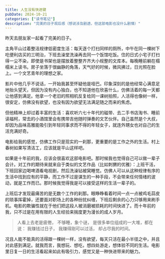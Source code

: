 ```yaml
---
title: 人生没有快进键
pubDate: 2024-10-21
categories: ["读书笔记"]
description: "完美的日子观后感（想说涉及剧透，但这部电影也没什么剧情）"
---
```


昨天去朋友家一起看了完美的日子。

主角平山过着整洁规律低密度生活：每天逐个打扫同样的厕所，中午在同一棵树下吃便利店买的三明治，下班去澡堂洗澡再去同一个饭馆吃饭。住的日式小宅子打扫得一尘不染，即使是书架也是摆放着整整齐齐大小规整的文库本。每晚睡前躺在榻榻米上读书。房子坐落于很幽静的角落，天气好的时候，微风拂过，日光照在脸上。一个文艺青年的理想之家。

影片中他几乎不说话，一开始我甚至怀疑他是哑巴。印象深刻的是他经常心满意足地抬头望天，但因为没有内心独白，也不知道他在欣喜什么，仿佛活着的每一天都让他感到满足。他拿一个老旧的照相机反复给同一课树拍照，人活得也像树一样，很安定，仿佛没有欲望，也没有因为欲望无法满足随之而来的焦虑。

但他精神上却过着丰富的生活：喜欢听六七十年代的磁带、去二手书店淘书、睡前读福柯，常去的小酒馆里会有携带吉他随时弹奏的文艺伙伴。自己虽然是个大叔，却因为品味高雅能吸引到年轻同事求而不得的年轻女子，就连外甥女也对自己的生活充满好奇。

电影给我的感觉，仿佛工作只是现实的一刹那，更重要的是工作之外的生活。村上春树如果写清洁工，应该就是平山这样吧。

如果是十年前的我，应该会很喜欢这部电影吧。那时候我也觉得自己可以做一辈子会计。对工作的期待来就来自于类似的文艺作品（比如刺猬的优雅）：上班干活，下班回家边喝啤酒看电视剧，然后洗澡钻被窝睡觉。仿佛人可以从这种规律有序的生活中找到应有的平静，而工作不过是谋生的一种手段，不会带来任何情绪的波动，就是工作而已。那时候我觉得我是可以接受这样的生活一辈子的。

上班后才发现最痛苦的是无数个工作的刹那。眼睁睁看着时间一点一点被鸡毛蒜皮的琐事挥霍掉，还要面对职场上的各种纷扰纠缠，下班后剩余的心力只够用来刷手机。电影的欺骗性就在于他们把这段人被消磨被损耗的时间快进了。而十年前的我，只不过是在用有限的人生经验来揣度更为漫长的成人岁月。

> 人看上去老是疲倦，
> 不够睡，象个谜，
> 是很多单位组成的一大堆，都在说：
> 我赚钱过日子，
> 我赚得刚可以过活，
> 却占尽我的时间。

况且人能不能真的活得跟一棵树一样，没有欲望，每天只活在最小半径之中，并且对此感到满足。就我而言，我想玩、想吃，想四处游走，想体验不同的生活。电影里日复一日的生活看起来如此有吸引力，感觉又是一种快进带来的魅力。
